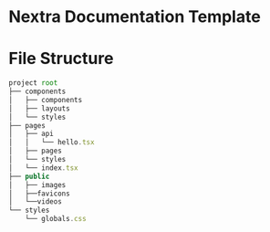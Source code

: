 # Nextra Documentation Template


# File Structure
```js copy
project root
├── components
│   ├── components
│   ├── layouts
│   └── styles
├── pages
│   ├── api
│   │   └── hello.tsx 
│   ├── pages
│   └── styles  
│   └── index.tsx   
├── public
│   ├── images
│   ├──favicons
│   └──videos
└── styles
    └── globals.css   
```


